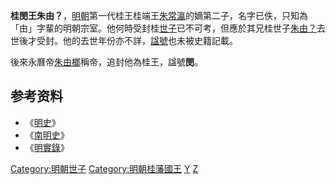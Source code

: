 '''桂閔王朱由？'''{{BD|？||？|catIdx=Z朱}}，[[明朝|明朝]]第一代桂王桂端王[[朱常瀛|朱常瀛]]的嫡第二子，名字已佚，只知為「由」字輩的明朝宗室。他何時受封桂[[世子|世子]]已不可考，但應於其兄桂世子[[桂世子_(朱常瀛長子)|朱由？]]去世後才受封。他的去世年份亦不詳，[[諡號|諡號]]也未被史籍記載。

後來永曆帝[[朱由榔|朱由榔]]稱帝，追封他為桂王，諡號'''閔'''。

==参考资料==
*《[[明史|明史]]》
*《[[南明史_(錢海岳)|南明史]]》
*《[[明實錄|明實錄]]》
{{明昭宗皇室}}
[[Category:明朝世子|Category:明朝世子]]
[[Category:明朝桂藩國王|Category:明朝桂藩國王]]
[[Category:朱姓|Y]]
[[Category:諡閔|Z]]